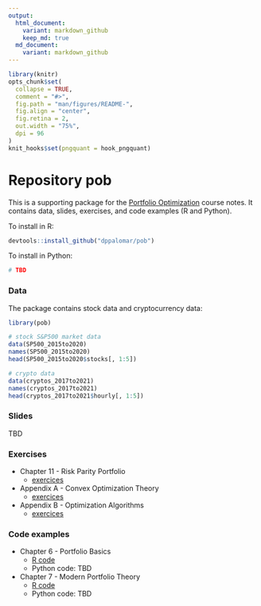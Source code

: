 ```yaml
---
output:
  html_document:
    variant: markdown_github
    keep_md: true
  md_document:
    variant: markdown_github
---
```


<!-- README.md is generated from README.Rmd. Please edit that file -->

```r
library(knitr)
opts_chunk$set(
  collapse = TRUE,
  comment = "#>",
  fig.path = "man/figures/README-",
  fig.align = "center",
  fig.retina = 2,
  out.width = "75%",
  dpi = 96
)
knit_hooks$set(pngquant = hook_pngquant)
```

# Repository pob
This is a supporting package for the [Portfolio Optimization](https://www.danielppalomar.com/teaching-courses/fall-2022-23-mafs5310-portfolio-optimization-with-r/) course notes. It contains data, slides, exercises, and code examples (R and Python).

To install in R:
```r
devtools::install_github("dppalomar/pob")
```

To install in Python:
```r
# TBD
```


### Data
The package contains stock data and cryptocurrency data:
```r
library(pob)

# stock S&P500 market data
data(SP500_2015to2020)
names(SP500_2015to2020)
head(SP500_2015to2020$stocks[, 1:5])

# crypto data
data(cryptos_2017to2021)
names(cryptos_2017to2021)
head(cryptos_2017to2021$hourly[, 1:5])
```


### Slides
TBD


### Exercises

- Chapter 11 - Risk Parity Portfolio
  + [exercices](exercises/ch11-exercises.pdf)
    
- Appendix A - Convex Optimization Theory
  + [exercices](exercises/appA-exercises.pdf)

- Appendix B - Optimization Algorithms
  + [exercices](exercises/appB-exercises.pdf)




### Code examples

- Chapter 6 - Portfolio Basics
  + [R code](code_examples/R/chapter-6.html)
  + Python code: TBD
  
- Chapter 7 - Modern Portfolio Theory
  + [R code](https://raw.githack.com/dppalomar/pob/master/code_examples/R/chapter-7.html)
  + Python code: TBD

  
